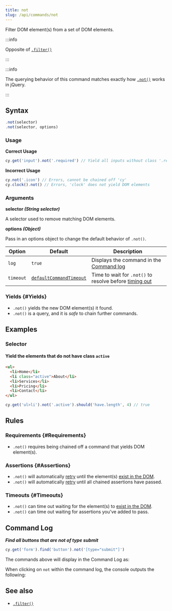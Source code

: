 ```yaml
---
title: not
slug: /api/commands/not
---
```


Filter DOM element(s) from a set of DOM elements.

:::info

Opposite of [`.filter()`](/api/commands/filter)

:::

:::info

The querying behavior of this command matches exactly how
[`.not()`](http://api.jquery.com/not) works in jQuery.

:::

## Syntax

```javascript
.not(selector)
.not(selector, options)
```

### Usage

<Icon name="check-circle" color="green" /> **Correct Usage**

```javascript
cy.get('input').not('.required') // Yield all inputs without class '.required'
```

<Icon name="exclamation-triangle" color="red" /> **Incorrect Usage**

```javascript
cy.not('.icon') // Errors, cannot be chained off 'cy'
cy.clock().not() // Errors, 'clock' does not yield DOM elements
```

### Arguments

<Icon name="angle-right" /> **selector _(String selector)_**

A selector used to remove matching DOM elements.

<Icon name="angle-right" /> **options _(Object)_**

Pass in an options object to change the default behavior of `.not()`.

| Option    | Default                                                              | Description                                                                              |
| --------- | -------------------------------------------------------------------- | ---------------------------------------------------------------------------------------- |
| `log`     | `true`                                                               | Displays the command in the [Command log](/guides/core-concepts/cypress-app#Command-Log) |
| `timeout` | [`defaultCommandTimeout`](/guides/references/configuration#Timeouts) | Time to wait for `.not()` to resolve before [timing out](#Timeouts)                      |

### Yields [<Icon name="question-circle"/>](/guides/core-concepts/introduction-to-cypress#Subject-Management) {#Yields}

- `.not()` yields the new DOM element(s) it found.
- `.not()` is a query, and it is _safe_ to chain further commands.

## Examples

### Selector

#### Yield the elements that do not have class `active`

```html
<ul>
  <li>Home</li>
  <li class="active">About</li>
  <li>Services</li>
  <li>Pricing</li>
  <li>Contact</li>
</ul>
```

```javascript
cy.get('ul>li').not('.active').should('have.length', 4) // true
```

## Rules

### Requirements [<Icon name="question-circle"/>](/guides/core-concepts/introduction-to-cypress#Chains-of-Commands) {#Requirements}

- `.not()` requires being chained off a command that yields DOM element(s).

### Assertions [<Icon name="question-circle"/>](/guides/core-concepts/introduction-to-cypress#Assertions) {#Assertions}

- `.not()` will automatically [retry](/guides/core-concepts/retry-ability) until
  the element(s)
  [exist in the DOM](/guides/core-concepts/introduction-to-cypress#Default-Assertions).
- `.not()` will automatically [retry](/guides/core-concepts/retry-ability) until
  all chained assertions have passed.

### Timeouts [<Icon name="question-circle"/>](/guides/core-concepts/introduction-to-cypress#Timeouts) {#Timeouts}

- `.not()` can time out waiting for the element(s) to
  [exist in the DOM](/guides/core-concepts/introduction-to-cypress#Default-Assertions).
- `.not()` can time out waiting for assertions you've added to pass.

## Command Log

**_Find all buttons that are not of type submit_**

```javascript
cy.get('form').find('button').not('[type="submit"]')
```

The commands above will display in the Command Log as:

<DocsImage
  src="/img/api/not/filter-elements-with-not-and-optional-selector.png"
  alt="Command Log not"
/>

When clicking on `not` within the command log, the console outputs the
following:

<DocsImage
  src="/img/api/not/log-elements-found-when-using-cy-not.png"
  alt="Console Log not"
/>

## See also

- [`.filter()`](/api/commands/filter)
